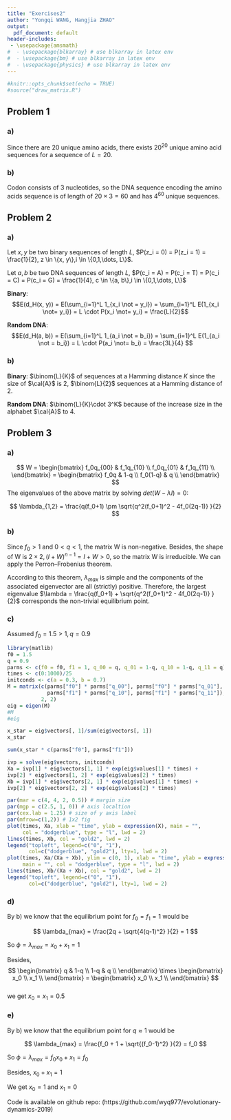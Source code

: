 ```yaml
---
title: "Exercises2"
author: "Yongqi WANG, Hangjia ZHAO"
output:
  pdf_document: default
header-includes:
 - \usepackage{amsmath}
#  - \usepackage{blkarray} # use blkarray in latex env
#  - \usepackage{bm} # use blkarray in latex env
#  - \usepackage{physics} # use blkarray in latex env
---
```


```r
#knitr::opts_chunk$set(echo = TRUE)
#source("draw_matrix.R")
```

\newcommand{\m}[1]{\mathbf{#1}}
\newcommand{\myoe}[2]{\frac{\mathrm{d} #1}{\mathrm{d} #2}}

## Problem 1

### a)

Since there are $20$ unique amino acids, there exists $20^{20}$ unique amino acid sequences for a sequence of $L=20$.

### b) 

Codon consists of $3$ nucleotides, so the DNA sequence encoding the amino acids sequence is of length of $20 \times 3 = 60$ and has $4^{60}$ unique sequences.

## Problem 2

### a)

Let $x, y$ be two binary sequences of length $L$, $P(z_i = 0) = P(z_i = 1) = \frac{1}{2}, z \in \{x, y\},i \in \{0,1,\dots, L\}$.

Let $a, b$ be two DNA sequences of length $L$, $P(c_i = A) = P(c_i = T) = P(c_i = C) = P(c_i = G) = \frac{1}{4}, c \in \{a, b\},i \in \{0,1,\dots, L\}$

**Binary**: $$E(d_H(x, y)) = E(\sum_{i=1}^L 1_{x_i \not = y_i}) = \sum_{i=1}^L E(1_{x_i \not= y_i}) = L \cdot P(x_i \not= y_i) = \frac{L}{2}$$

**Random DNA**: $$E(d_H(a, b)) = E(\sum_{i=1}^L 1_{a_i \not = b_i}) = \sum_{i=1}^L E(1_{a_i \not = b_i}) = L \cdot P(a_i \not= b_i) = \frac{3L}{4} $$

### b)

**Binary**: $\binom{L}{K}$ of sequences at a Hamming distance $K$ since the size of $\cal{A}$ is $2$,  $\binom{L}{2}$ sequences at a Hamming distance of $2$.

**Random DNA**: $\binom{L}{K}\cdot 3^K$ because of the increase size in the alphabet $\cal{A}$ to $4$. 

## Problem 3

### a)

$$
W = \begin{bmatrix}
    f_0q_{00} & f_1q_{10} \\
    f_0q_{01} & f_1q_{11} \\
    \end{bmatrix}
 = \begin{bmatrix}
    f_0q & 1-q \\
    f_0(1-q) & q \\
    \end{bmatrix}
$$
The eigenvalues of the above matrix by solving $det(W-\lambda I) = 0$:

$$
\lambda_{1,2} = \frac{q(f_0+1) \pm \sqrt{q^2(f_0+1)^2 - 4f_0(2q-1)} }{2}
$$

### b)

Since $f_0 > 1$ and $0 < q < 1$, the matrix W is non-negative. Besides, the shape of W is $2 \times 2, (I + W)^{n-1} = I + W > 0$, so the matrix W is irreducible. We can apply the Perron–Frobenius theorem. 

According to this theorem, $\lambda_{max}$ is simple and the components of the associated eigenvector are all (strictly) positive. Therefore, the largest eigenvalue $\lambda = \frac{q(f_0+1) + \sqrt{q^2(f_0+1)^2  - 4f_0(2q-1)} }{2}$ corresponds the non-trivial equilibrium point.

### c)

Assumed $f_0 = 1.5 > 1, q=0.9$
```r
library(matlib)
f0 = 1.5
q = 0.9
parms <- c(f0 = f0, f1 = 1, q_00 = q, q_01 = 1-q, q_10 = 1-q, q_11 = q)
times <- c(0:1000)/25
initconds <- c(a = 0.3, b = 0.7)
M = matrix(c(parms["f0"] * parms["q_00"], parms["f0"] * parms["q_01"], 
             parms["f1"] * parms["q_10"], parms["f1"] * parms["q_11"]),
           2, 2)
eig = eigen(M)
#M
#eig

x_star = eig$vectors[, 1]/sum(eig$vectors[, 1])
x_star

sum(x_star * c(parms["f0"], parms["f1"]))

ivp = solve(eig$vectors, initconds)
Xa = ivp[1] * eig$vectors[1, 1] * exp(eig$values[1] * times) +
ivp[2] * eig$vectors[1, 2] * exp(eig$values[2] * times)
Xb = ivp[1] * eig$vectors[2, 1] * exp(eig$values[1] * times) +
ivp[2] * eig$vectors[2, 2] * exp(eig$values[2] * times)

par(mar = c(4, 4, 2, 0.5)) # margin size
par(mgp = c(2.5, 1, 0)) # axis localtion
par(cex.lab = 1.25) # size of y axis label 
par(mfrow=c(1,2)) # 1x2 fig
plot(times, Xa, xlab = "time", ylab = expression(X), main = "",
     col = "dodgerblue", type = "l", lwd = 2)
lines(times, Xb, col = "gold2", lwd = 2)
legend("topleft", legend=c("0", "1"),
       col=c("dodgerblue", "gold2"), lty=1, lwd = 2)
plot(times, Xa/(Xa + Xb), ylim = c(0, 1), xlab = "time", ylab = expression(X),
     main = "", col = "dodgerblue", type = "l", lwd = 2)
lines(times, Xb/(Xa + Xb), col = "gold2", lwd = 2)
legend("topleft", legend=c("0", "1"),
       col=c("dodgerblue", "gold2"), lty=1, lwd = 2)
```


### d)

By b) we know that the equilibrium point for $f_0 = f_1 = 1$ would be 

$$
\lambda_{max} = \frac{2q + \sqrt{4(q-1)^2} }{2} = 1
$$

So $\phi = \lambda_{max} = x_0 + x_1 = 1$

Besides, $$
\begin{bmatrix}
    q & 1-q \\
    1-q & q \\
    \end{bmatrix} \times  \begin{bmatrix}
    x_0 \\
    x_1 \\
    \end{bmatrix} = \begin{bmatrix}
    x_0 \\
    x_1 \\
    \end{bmatrix} $$   
we get $x_0 = x_1 = 0.5$  

### e)

By b) we know that the equilibrium point for $q \approx 1$ would be 

$$
\lambda_{max} = \frac{f_0 + 1 + \sqrt{(f_0-1)^2} }{2} = f_0
$$

So $\phi = \lambda_{max} = f_0x_0 + x_1 = f_0$

Besides, $x_0 + x_1 = 1$

We get $x_0 = 1$ and $x_1 = 0$





Code is available on github repo:
(https://github.com/wyq977/evolutionary-dynamics-2019)
